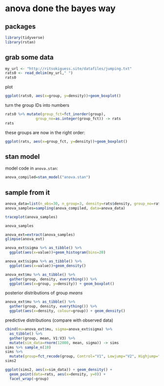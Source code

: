 # anova done the bayes way

## packages

```r
library(tidyverse)
library(rstan)
```

## grab some data

```r
my_url <- "http://ritsokiguess.site/datafiles/jumping.txt"
rats0 <- read_delim(my_url," ")
rats0
```

plot

```r
ggplot(rats0, aes(x=group, y=density))+geom_boxplot()
```

turn the group IDs into numbers

```r
rats0 %>% mutate(group_fct=fct_inorder(group),
              group_no=as.integer(group_fct)) -> rats
rats
```

these groups are now in the right order:

```r
ggplot(rats, aes(x=group_fct, y=density))+geom_boxplot()
```

## stan model

model code in `anova.stan`:

```r
anova_compiled=stan_model("anova.stan")
```

## sample from it

```r
anova_data=list(n_obs=30, n_group=3, density=rats$density, group_no=rats$group_no)
anova_samples=sampling(anova_compiled, data=anova_data)
```

```r
traceplot(anova_samples)
```

```r
anova_samples
```


```r
anova_ext=extract(anova_samples)
glimpse(anova_ext)
```

```r
anova_ext$sigma %>% as_tibble() %>% 
  ggplot(aes(x=value))+geom_histogram(bins=20)
```

```r
anova_ext$sigma %>% as_tibble() %>% 
  ggplot(aes(x=value))+geom_density()
```

```r
anova_ext$mu %>% as_tibble() %>% 
  gather(group, density, everything()) %>% 
  ggplot(aes(x=group, y=density)) + geom_boxplot()
```

posterior distributions of group *means*

```r
anova_ext$mu %>% as_tibble() %>% 
  gather(group, density, everything()) %>% 
  ggplot(aes(x=density, colour=group)) + geom_density()
```


predictive distributions (compare with observed data)

```r
cbind(mu=anova_ext$mu, sigma=anova_ext$sigma) %>% 
  as_tibble() %>% 
  gather(group, mean, V1:V3) %>% 
  mutate(sim_data=rnorm(12000, mean, sigma)) -> sims
sims %>% sample_n(10)
sims %>% 
  mutate(group=fct_recode(group, Control="V1", Lowjump="V2", Highjump="V3")) -> sims2
sims2
```

```r
ggplot(sims2, aes(x=sim_data)) + geom_density() +
  geom_point(data=rats, aes(x=density, y=0)) + 
  facet_wrap(~group)
```

